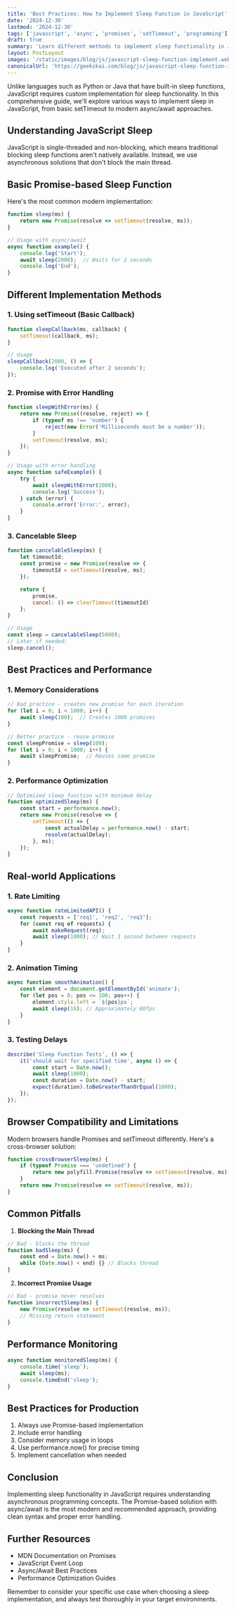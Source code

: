 ```yaml
---
title: 'Best Practices: How to Implement Sleep Function in JavaScript'
date: '2024-12-30'
lastmod: '2024-12-30'
tags: ['javascript', 'async', 'promises', 'setTimeout', 'programming']
draft: true
summary: 'Learn different methods to implement sleep functionality in JavaScript, including Promise-based solutions, setTimeout, and modern async/await approaches.'
layout: PostLayout
images: '/static/images/blog/js/javascript-sleep-function-implement.webp'
canonicalUrl: 'https://geekskai.com/blog/js/javascript-sleep-function-implement/'
---
```


Unlike languages such as Python or Java that have built-in sleep functions, JavaScript requires custom implementation for sleep functionality. In this comprehensive guide, we'll explore various ways to implement sleep in JavaScript, from basic setTimeout to modern async/await approaches.

## Understanding JavaScript Sleep

JavaScript is single-threaded and non-blocking, which means traditional blocking sleep functions aren't natively available. Instead, we use asynchronous solutions that don't block the main thread.

## Basic Promise-based Sleep Function

Here's the most common modern implementation:

```javascript
function sleep(ms) {
    return new Promise(resolve => setTimeout(resolve, ms));
}

// Usage with async/await
async function example() {
    console.log('Start');
    await sleep(2000);  // Waits for 2 seconds
    console.log('End');
}
```

## Different Implementation Methods

### 1. Using setTimeout (Basic Callback)

```javascript
function sleepCallback(ms, callback) {
    setTimeout(callback, ms);
}

// Usage
sleepCallback(2000, () => {
    console.log('Executed after 2 seconds');
});
```

### 2. Promise with Error Handling

```javascript
function sleepWithError(ms) {
    return new Promise((resolve, reject) => {
        if (typeof ms !== 'number') {
            reject(new Error('Milliseconds must be a number'));
        }
        setTimeout(resolve, ms);
    });
}

// Usage with error handling
async function safeExample() {
    try {
        await sleepWithError(2000);
        console.log('Success');
    } catch (error) {
        console.error('Error:', error);
    }
}
```

### 3. Cancelable Sleep

```javascript
function cancelableSleep(ms) {
    let timeoutId;
    const promise = new Promise(resolve => {
        timeoutId = setTimeout(resolve, ms);
    });

    return {
        promise,
        cancel: () => clearTimeout(timeoutId)
    };
}

// Usage
const sleep = cancelableSleep(5000);
// Later if needed:
sleep.cancel();
```

## Best Practices and Performance

### 1. Memory Considerations

```javascript
// Bad practice - creates new promise for each iteration
for (let i = 0; i < 1000; i++) {
    await sleep(100);  // Creates 1000 promises
}

// Better practice - reuse promise
const sleepPromise = sleep(100);
for (let i = 0; i < 1000; i++) {
    await sleepPromise;  // Reuses same promise
}
```

### 2. Performance Optimization

```javascript
// Optimized sleep function with minimum delay
function optimizedSleep(ms) {
    const start = performance.now();
    return new Promise(resolve => {
        setTimeout(() => {
            const actualDelay = performance.now() - start;
            resolve(actualDelay);
        }, ms);
    });
}
```

## Real-world Applications

### 1. Rate Limiting

```javascript
async function rateLimitedAPI() {
    const requests = ['req1', 'req2', 'req3'];
    for (const req of requests) {
        await makeRequest(req);
        await sleep(1000); // Wait 1 second between requests
    }
}
```

### 2. Animation Timing

```javascript
async function smoothAnimation() {
    const element = document.getElementById('animate');
    for (let pos = 0; pos <= 100; pos++) {
        element.style.left = `${pos}px`;
        await sleep(16); // Approximately 60fps
    }
}
```

### 3. Testing Delays

```javascript
describe('Sleep Function Tests', () => {
    it('should wait for specified time', async () => {
        const start = Date.now();
        await sleep(1000);
        const duration = Date.now() - start;
        expect(duration).toBeGreaterThanOrEqual(1000);
    });
});
```

## Browser Compatibility and Limitations

Modern browsers handle Promises and setTimeout differently. Here's a cross-browser solution:

```javascript
function crossBrowserSleep(ms) {
    if (typeof Promise === 'undefined') {
        return new polyfill.Promise(resolve => setTimeout(resolve, ms));
    }
    return new Promise(resolve => setTimeout(resolve, ms));
}
```

## Common Pitfalls

1. **Blocking the Main Thread**
```javascript
// Bad - blocks the thread
function badSleep(ms) {
    const end = Date.now() + ms;
    while (Date.now() < end) {} // Blocks thread
}
```

2. **Incorrect Promise Usage**
```javascript
// Bad - promise never resolves
function incorrectSleep(ms) {
    new Promise(resolve => setTimeout(resolve, ms));
    // Missing return statement
}
```

## Performance Monitoring

```javascript
async function monitoredSleep(ms) {
    console.time('sleep');
    await sleep(ms);
    console.timeEnd('sleep');
}
```

## Best Practices for Production

1. Always use Promise-based implementation
2. Include error handling
3. Consider memory usage in loops
4. Use performance.now() for precise timing
5. Implement cancellation when needed

## Conclusion

Implementing sleep functionality in JavaScript requires understanding asynchronous programming concepts. The Promise-based solution with async/await is the most modern and recommended approach, providing clean syntax and proper error handling.

## Further Resources

- MDN Documentation on Promises
- JavaScript Event Loop
- Async/Await Best Practices
- Performance Optimization Guides

Remember to consider your specific use case when choosing a sleep implementation, and always test thoroughly in your target environments.


















